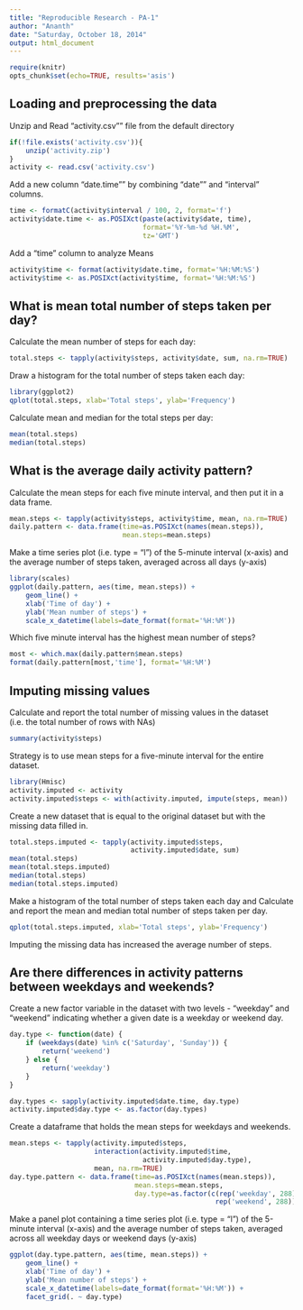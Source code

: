 ```yaml
---
title: "Reproducible Research - PA-1"
author: "Ananth"
date: "Saturday, October 18, 2014"
output: html_document
---
```




```r

require(knitr)
opts_chunk$set(echo=TRUE, results='asis')

```

## Loading and preprocessing the data

Unzip and Read "activity.csv"" file from the default directory
```r
if(!file.exists('activity.csv')){
    unzip('activity.zip')
}
activity <- read.csv('activity.csv')
```

Add a new column "date.time"" by combining "date"" and "interval" columns.
```r
time <- formatC(activity$interval / 100, 2, format='f')
activity$date.time <- as.POSIXct(paste(activity$date, time),
                                 format='%Y-%m-%d %H.%M',
                                 tz='GMT')
```
Add a "time" column to analyze Means

```r
activity$time <- format(activity$date.time, format='%H:%M:%S')
activity$time <- as.POSIXct(activity$time, format='%H:%M:%S')
```

## What is mean total number of steps taken per day?

Calculate the mean number of steps for each day:
```r
total.steps <- tapply(activity$steps, activity$date, sum, na.rm=TRUE)
```

Draw a histogram for the total number of steps taken each day:

```r
library(ggplot2)
qplot(total.steps, xlab='Total steps', ylab='Frequency')
```

Calculate mean and median for the total steps per day:
```r
mean(total.steps)
median(total.steps)
```



## What is the average daily activity pattern?

Calculate the mean steps for each five minute interval, and then put it in a data frame.
```r
mean.steps <- tapply(activity$steps, activity$time, mean, na.rm=TRUE)
daily.pattern <- data.frame(time=as.POSIXct(names(mean.steps)),
                            mean.steps=mean.steps)
```
Make a time series plot (i.e. type = "l") of the 5-minute interval (x-axis) and the average number of steps taken, averaged across all days (y-axis)

```r
library(scales)
ggplot(daily.pattern, aes(time, mean.steps)) + 
    geom_line() +
    xlab('Time of day') +
    ylab('Mean number of steps') +
    scale_x_datetime(labels=date_format(format='%H:%M'))
```

Which five minute interval has the highest mean number of steps?
```r
most <- which.max(daily.pattern$mean.steps)
format(daily.pattern[most,'time'], format='%H:%M')
```


## Imputing missing values
Calculate and report the total number of missing values in the dataset (i.e. the total number of rows with NAs)

```r
summary(activity$steps)
```

Strategy is to use mean steps for a five-minute interval for the entire dataset.
```r
library(Hmisc)
activity.imputed <- activity
activity.imputed$steps <- with(activity.imputed, impute(steps, mean))
```
Create a new dataset that is equal to the original dataset but with the missing data filled in.

```r
total.steps.imputed <- tapply(activity.imputed$steps, 
                              activity.imputed$date, sum)
mean(total.steps)
mean(total.steps.imputed)
median(total.steps)
median(total.steps.imputed)
```

Make a histogram of the total number of steps taken each day and Calculate and report the mean and median total number of steps taken per day.

```r
qplot(total.steps.imputed, xlab='Total steps', ylab='Frequency')
```

Imputing the missing data has increased the average number of steps. 

## Are there differences in activity patterns between weekdays and weekends?

Create a new factor variable in the dataset with two levels - "weekday" and "weekend" indicating whether a given date is a weekday or weekend day.

```r
day.type <- function(date) {
    if (weekdays(date) %in% c('Saturday', 'Sunday')) {
        return('weekend')
    } else {
        return('weekday')
    }
}

day.types <- sapply(activity.imputed$date.time, day.type)
activity.imputed$day.type <- as.factor(day.types)
```

Create a dataframe that holds the mean steps for weekdays and weekends.
```r
mean.steps <- tapply(activity.imputed$steps, 
                     interaction(activity.imputed$time,
                                 activity.imputed$day.type),
                     mean, na.rm=TRUE)
day.type.pattern <- data.frame(time=as.POSIXct(names(mean.steps)),
                               mean.steps=mean.steps,
                               day.type=as.factor(c(rep('weekday', 288),
                                                   rep('weekend', 288))))
```
Make a panel plot containing a time series plot (i.e. type = "l") of the 5-minute interval (x-axis) and the average number of steps taken, averaged across all weekday days or weekend days (y-axis)

```r
ggplot(day.type.pattern, aes(time, mean.steps)) + 
    geom_line() +
    xlab('Time of day') +
    ylab('Mean number of steps') +
    scale_x_datetime(labels=date_format(format='%H:%M')) +
    facet_grid(. ~ day.type)
```
